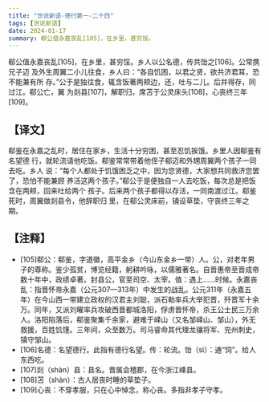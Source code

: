 ```yaml
---
title: "世说新语-德行第一-二十四"
tags: [世说新语]
date: 2024-01-17
summary: 郗公值永嘉丧乱[105]，在乡里，甚穷馁。
---
```


郗公值永嘉丧乱[105]，在乡里，甚穷馁。乡人以公名德，传共饴之[106]。公常携兄子迈
及外生周翼二小儿往食，乡人曰：“各自饥困，以君之贤，欲共济君耳，恐不能兼有所
存。”公于是独往食，辄含饭著两颊边，还，吐与二儿。后并得存，同过江。郗公亡，翼
为剡县[107]，解职归，席苫于公灵床头[108]，心丧终三年[109]。

## 【译文】

郗鉴在永嘉之乱时，居住在家乡，生活十分穷困，甚至忍饥挨饿。乡里人因郗鉴有名望德
行，就轮流请他吃饭。郗鉴常常带着他侄子郗迈和外甥周翼两个孩子一同去吃。乡人
说：“每个人都处于饥饿困乏之中，因为您贤德，大家想共同救济您罢了，恐怕不能兼顾
养活这两个孩子。”郗公于是便独自一人去吃饭，每次总是把饭含在两颊，回来吐给两个
孩子。后来两个孩子都得以存活，一同南渡过江。郗鉴死时，周翼做剡县令，他辞职归
里，在郗公灵床前，铺设草垫，守丧终三年之期。

## 【注释】

- [105]郗公：郗鉴，字道徽，高平金乡（今山东金乡一带）人。公，对老年男子的尊称。鉴少孤贫，博览经籍，躬耕吟咏，以儒雅著名。自晋惠帝至晋成帝数十年中，政绩卓著。封县公，官至司空、太宰。值：遇上……时候。永嘉丧乱：指晋怀帝永嘉（公元307—313年）中发生的战乱。公元311年（永嘉五年）在今山西一带建立政权的汉君主刘聪，派石勒率兵大举犯晋，歼晋军十余万。同年，又派刘曜率兵攻破西晋都城洛阳，俘虏晋怀帝，杀王公士民三万余人。洛阳陷落后，郗鉴聚集千余家，避难于峄山（又名邹峄山、邹山），外无救援，百姓饥馑。三年间，众至数万。司马睿命其代理龙骧将军、兖州刺史，镇守邹山。
- [106]名德：名望德行。此指有德行名望。传：轮流。饴（sì）：通“饲”。给人东西吃。
- [107]剡（shàn）县：县名。晋属会稽郡，在今浙江嵊县。
- [108]苫（shàn）：古人居丧时睡的草垫子。
- [109]心丧：不穿孝服，只在心中悼念，称心丧。多指非孝子守孝。